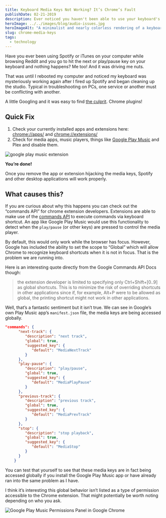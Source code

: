 ```yaml
---
title: Keyboard Media Keys Not Working? It’s Chrome’s Fault
publishDate: 02-21-2019
description: Ever noticed you haven't been able to use your keyboard's media keys to play and pause music while chrome is open? Let's see why.
heroImage: ../../images/blog/audio-issues.jpg
heroImageAlt: "A minimalist and nearly colorless rendering of a keyboard in a void space, sitting in front of a floating glowing icon of the mute symbol, shining brightly. Image created by TechSquidTV in Blender."
slug: chrome-media-keys
tags:
  - technology
---
```



Have you ever been using Spotify or iTunes on your computer while browsing Reddit and you go to hit the next or play/pause key on your keyboard and nothing happens? Me too! And it was driving me nuts.

That was until I rebooted my computer and noticed my keyboard was mysteriously working again after I fired up Spotify and began cleaning up the studio. Typical in troubleshooting on PCs, one service or another must be conflicting with another.

A little Googling and it was easy to find [the culprit](https://developer.chrome.com/apps/commands). Chrome plugins!

## Quick Fix

1. Check your currently installed apps and extensions here: [chrome://apps/](chrome://apps/) and [chrome://extensions/](chrome://extensions/)
2. Check for media apps, music players, things like [Google Play Music](https://chrome.google.com/webstore/detail/google-play-music/fahmaaghhglfmonjliepjlchgpgfmobi/related) and Plex and disable them.

<Image src={PlayMusicExtension} alt="google play music extension" />

**You’re done!**

Once you remove the app or extension hijacking the media keys, Spotify and other desktop applications will work properly.

## What causes this?

If you are curious about why this happens you can check out the “commands API” for chrome extension developers. Extensions are able to make use of the [commands API](https://developer.chrome.com/apps/commands) to execute commands via keyboard shortcut. An app like Google Play Music would use this functionality to detect when the `play/pause` (or other keys) are pressed to control the media player.

By default, this would only work while the browser has focus. However, Google has included the ability to set the scope to “Global” which will allow Chrome to recognize keyboard shortcuts when it is not in focus. That is the problem we are running into.

Here is an interesting quote directly from the Google Commands API Docs though:

> the extension developer is limited to specifying only Ctrl+Shift+[0..9] as global shortcuts. This is to minimize the risk of overriding shortcuts in other applications since if, for example, Alt+P were to be allowed as global, the printing shortcut might not work in other applications.

Well, that’s a fantastic sentiment but it isn’t true. We can see in Google’s own Play Music app’s `manifest.json` file, the media keys are being accessed globally.

```json
"commands": {
      "next-track": {
         "description": "next track",
         "global": true,
         "suggested_key": {
            "default": "MediaNextTrack"
         }
      },
      "play-pause": {
         "description": "play/pause",
         "global": true,
         "suggested_key": {
            "default": "MediaPlayPause"
         }
      },
      "previous-track": {
         "description": "previous track",
         "global": true,
         "suggested_key": {
            "default": "MediaPrevTrack"
         }
      },
      "stop": {
         "description": "stop playback",
         "global": true,
         "suggested_key": {
            "default": "MediaStop"
         }
      }
    }
```

You can test that yourself to see that these media keys are in fact being accessed globally if you install the Google Play Music app or have already ran into the same problem as I have.

I think it’s interesting this global behavior isn’t listed as a type of permission accessible to the Chrome extension. That might potentially be worth noting depending on who you ask.

<Image
  src={GoogleMusicPermissions}
  alt="Google Play Music Permissions Panel in Google Chrome"
/>
